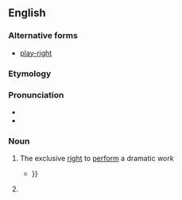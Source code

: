==English==

===Alternative forms===
* [[play-right]]

===Etymology===
{{compound|play|right}}

===Pronunciation===
* {{IPA|/ˈplejɹajt/}}
* {{homophones|lang=en|playwright}}

===Noun===
{{en-noun}}

# {{context|legal|dated|lang=en}} The exclusive [[right]] to [[perform]] a dramatic work
#*{{quote-book|1912|Richard Rogers Bowker|Copyright, Its History and Its Uses|url=http://books.google.com/books?id=n8A9AAAAIAAJ|page=162
|passage=Copyright in the specific sense is, however, of less importance to the dramatic author than '''playright''' or performing right{{...|, which is also covered and protected specifically by the code of 1909, though in less accurate, definite, and satisfactory provisions, involving in some respects serious questions. }}}}
# {{misspelling of|playwright}}